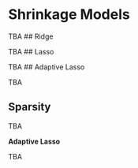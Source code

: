 
# Shrinkage Models

TBA
## Ridge

TBA
## Lasso

TBA
## Adaptive Lasso

TBA

## Sparsity

TBA

**Adaptive Lasso**
  
TBA





